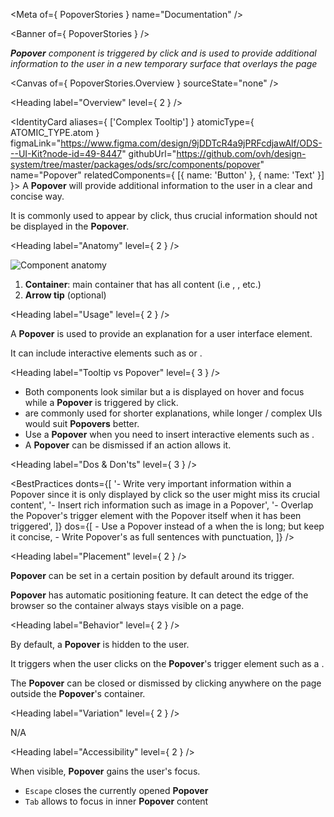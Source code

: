 
<Meta of={ PopoverStories } name="Documentation" />

<Banner of={ PopoverStories } />

_**Popover** component is triggered by click and is used to provide additional information to the user in a new temporary surface that overlays the page_

<Canvas of={ PopoverStories.Overview } sourceState="none" />

<Heading label="Overview" level={ 2 } />

<IdentityCard aliases={ ['Complex Tooltip'] }
              atomicType={ ATOMIC_TYPE.atom }
              figmaLink="https://www.figma.com/design/9jDDTcR4a9jPRFcdjawAlf/ODS---UI-Kit?node-id=49-8447"
              githubUrl="https://github.com/ovh/design-system/tree/master/packages/ods/src/components/popover"
              name="Popover"
              relatedComponents={ [{ name: 'Button' }, { name: 'Text' }] }>
  A **Popover** will provide additional information to the user in a clear and concise way.

  It is commonly used to appear by click, thus crucial information should not be displayed in the **Popover**.
</IdentityCard>

<Heading label="Anatomy" level={ 2 } />

![Component anatomy](components/popover/anatomy.png "Component anatomy")

1. **Container**: main container that has all content (i.e <StorybookLink kind="ODS Components/Text" label="Text" story="Documentation" />, <StorybookLink kind="ODS Components/Button" label="Button" story="Documentation" />, etc.)
2. **Arrow tip** (optional)

<Heading label="Usage" level={ 2 } />

A **Popover** is used to provide an explanation for a user interface element.

It can include interactive elements such as <StorybookLink kind="ODS Components/Button" label="Button" story="Documentation" /> or <StorybookLink kind="ODS Components/Link" label="Link" story="Documentation" />.

<Heading label="Tooltip vs Popover" level={ 3 } />

- Both components look similar but a <StorybookLink kind="ODS Components/Tooltip" label="Tooltip" story="Documentation" /> is displayed on hover and focus while a **Popover** is triggered by click.
- <StorybookLink kind="ODS Components/Tooltip" label="Tooltip" story="Documentation" /> are commonly used for shorter explanations, while longer <StorybookLink kind="ODS Components/Text" label="Text" story="Documentation" /> / complex UIs would suit **Popovers** better.
- Use a **Popover** when you need to insert interactive elements such as <StorybookLink kind="ODS Components/Button" label="Button" story="Documentation" />.
- A **Popover** can be dismissed if an action <StorybookLink kind="ODS Components/Button" label="Button" story="Documentation" /> allows it.

<Heading label="Dos & Don'ts" level={ 3 } />

<BestPractices
  donts={[
    '- Write very important information within a Popover since it is only displayed by click so the user might miss its crucial content',
    '- Insert rich information such as image in a Popover',
    '- Overlap the Popover\'s trigger element with the Popover itself when it has been triggered',
  ]}
  dos={[
    <span>- Use a Popover instead of a <StorybookLink kind="ODS Components/Tooltip" label="Tooltip" story="Documentation" /> when the <StorybookLink kind="ODS Components/Text" label="Text" story="Documentation" /> is long; but keep it concise</span>,
    <span>- Write Popover's <StorybookLink kind="ODS Components/Text" label="Text" story="Documentation" /> as full sentences with punctuation</span>,
  ]}
/>

<Heading label="Placement" level={ 2 } />

**Popover** can be set in a certain position by default around its trigger.

**Popover** has automatic positioning feature. It can detect the edge of the browser so the container always stays visible on a page.

<Heading label="Behavior" level={ 2 } />

By default, a **Popover** is hidden to the user.

It triggers when the user clicks on the **Popover**'s trigger element such as a <StorybookLink kind="ODS Components/Button" label="Button" story="Documentation" />.

The **Popover** can be closed or dismissed by clicking anywhere on the page outside the **Popover**'s container.

<Heading label="Variation" level={ 2 } />

N/A

<Heading label="Accessibility" level={ 2 } />

When visible, **Popover** gains the user's focus.

- `Escape` closes the currently opened **Popover**
- `Tab` allows to focus in inner **Popover** content
